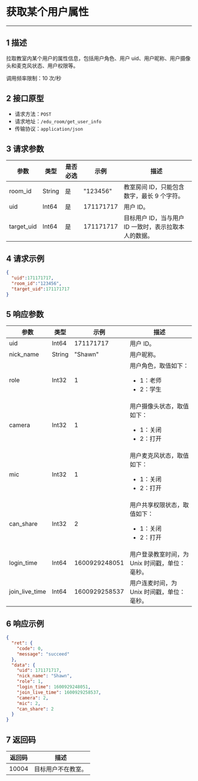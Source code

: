 <style>
table th:nth-of-type(1) { min-width: 120px; width: 15%; }
table th:nth-of-type(2) { min-width: 120px; width: 15%; }
table th:nth-of-type(3) { min-width: 120px; width: 15%; }
table th:nth-of-type(4) { min-width: 120px; width: 15%; }
table th:nth-of-type(5) { min-width: 120px; width: 40%; }
table {width: 100%;}
</style>


# 获取某个用户属性
---
## 1 描述

拉取教室内某个用户的属性信息，包括用户角色、用户 uid、用户昵称、用户摄像头和麦克风状态、用户权限等。

调用频率限制：10 次/秒

## 2 接口原型

* 请求方法：`POST`
* 请求地址：`/edu_room/get_user_info`
* 传输协议：`application/json`



## 3 请求参数

| 参数       | 类型   | 是否必选 | 示例      | 描述                                          |
| ---------- | ------ | -------- | --------- | --------------------------------------------- |
| room_id    | String | 是       | "123456"  | 教室房间 ID，只能包含数字，最长 9 个字符。                                    |
| uid        | Int64  | 是       | 171171717 | 用户 ID。                                        |
| target_uid | Int64  | 是       | 171171717 | 目标用户 ID，当与用户 ID 一致时，表示拉取本人的数据。 |



## 4 请求示例

```json
{
  "uid":171171717,
  "room_id":"123456",
  "target_uid":171171717
}
```



## 5 响应参数

| 参数           | 类型   | 示例          | 描述                              |
| -------------- | ------ | ------------- | --------------------------------- |
| uid            | Int64  | 171171717     | 用户 ID。                           |
| nick_name      | String | "Shawn"       | 用户昵称。                          |
| role           | Int32  | 1             | 用户角色，取值如下：<ul><li>1：老师</li><li>2：学生</li></ul>         |
| camera         | Int32  | 1             | 用户摄像头状态，取值如下：<ul><li>1：关闭</li><li>2：打开</li></ul>   |
| mic            | Int32  | 1             | 用户麦克风状态，取值如下：<ul><li>1：关闭</li><li>2：打开</li></ul>   |
| can_share      | Int32  | 2             | 用户共享权限状态，取值如下：<ul><li>1：关闭</li><li>2：打开</li></ul> |
| login_time     | Int64  | 1600929248051 | 用户登录教室时间，为 Unix 时间戳，单位：毫秒。              |
| join_live_time | Int64  | 1600929258537 | 用户连麦时间，为 Unix 时间戳，单位：毫秒。              |



## 6 响应示例

```json
{
  "ret": {
    "code": 0,
    "message": "succeed"
  },
  "data": {
    "uid": 171171717,
    "nick_name": "Shawn",
    "role": 1,
    "login_time": 1600929248051,
    "join_live_time": 1600929258537,
    "camera": 2,
    "mic": 2,
    "can_share": 2
  }
}
```



## 7 返回码

| 返回码 | 描述             |
| ------ | ---------------- |
| 10004  | 目标用户不在教室。 |
